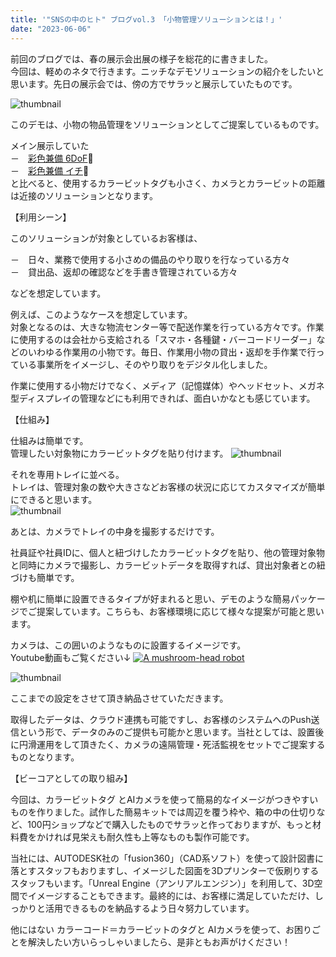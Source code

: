 ```yaml
---
title: '"SNSの中のヒト" ブログvol.3 「小物管理ソリューションとは！」'
date: "2023-06-06"
---
```


前回のブログでは、春の展示会出展の様子を総花的に書きました。 <br />
今回は、軽めのネタで行きます。ニッチなデモソリューションの紹介をしたいと思います。先日の展示会では、傍の方でサラッと展示していたものです。

![thumbnail](../images/Blog/2023-0606/exhibition.JPG)

このデモは、小物の物品管理をソリューションとしてご提案しているものです。

メイン展示していた<br />
－　[彩色兼備 6DoF](https://bcore.biz/jacompany/research/6d)🔗<br />
－　[彩色兼備 イチ](https://bcore.biz/ichiservice)🔗<br />
と比べると、使用するカラービットタグも小さく、カメラとカラービットの距離は近接のソリューションとなります。

【利用シーン】<br />

このソリューションが対象としているお客様は、<br />

－　日々、業務で使用する小さめの備品のやり取りを行なっている方々<br />
－　貸出品、返却の確認などを手書き管理されている方々<br />

などを想定しています。<br />

例えば、このようなケースを想定しています。<br />
対象となるのは、大きな物流センター等で配送作業を行っている方々です。作業に使用するのは会社から支給される「スマホ・各種鍵・バーコードリーダー」などのいわゆる作業用の小物です。毎日、作業用小物の貸出・返却を手作業で行っている事業所をイメージし、そのやり取りをデジタル化しました。

作業に使用する小物だけでなく、メディア（記憶媒体）やヘッドセット、メガネ型ディスプレイの管理などにも利用できれば、面白いかなとも感じています。


【仕組み】<br />

仕組みは簡単です。<br />
管理したい対象物にカラービットタグを貼り付けます。
![thumbnail](../images/Blog/2023-0606/1.png)

それを専用トレイに並べる。<br />
トレイは、管理対象の数や大きさなどお客様の状況に応じてカスタマイズが簡単にできると思います。<br />
![thumbnail](../images/Blog/2023-0606/2.png)

あとは、カメラでトレイの中身を撮影するだけです。<br />

社員証や社員IDに、個人と紐づけしたカラービットタグを貼り、他の管理対象物と同時にカメラで撮影し、カラービットデータを取得すれば、貸出対象者との紐づけも簡単です。

棚や机に簡単に設置できるタイプが好まれると思い、デモのような簡易パッケージでご提案しています。こちらも、お客様環境に応じて様々な提案が可能と思います。

カメラは、この囲いのようなものに設置するイメージです。<br />
Youtube動画もご覧ください↓
[![A mushroom-head robot](../images/Blog/2023-0606/4.png)](https://www.youtube.com/shorts/odJMlHCPVv4)

![thumbnail](../images/Blog/2023-0606/3.png)

ここまでの設定をさせて頂き納品させていただきます。<br />

取得したデータは、クラウド連携も可能ですし、お客様のシステムへのPush送信という形で、データのみのご提供も可能かと思います。当社としては、設置後に円滑運用をして頂きたく、カメラの遠隔管理・死活監視をセットでご提案するものとなります。

【ビーコアとしての取り組み】<br />

今回は、カラービットタグ とAIカメラを使って簡易的なイメージがつきやすいものを作りました。試作した簡易キットでは周辺を覆う枠や、箱の中の仕切りなど、100円ショップなどで購入したものでサラッと作っておりますが、もっと材料費をかければ見栄えも耐久性も上等なものも製作可能です。

当社には、AUTODESK社の「fusion360」（CAD系ソフト）を使って設計図書に落とすスタッフもおりますし、イメージした図面を3Dプリンターで仮刷りするスタッフもいます。「Unreal Engine（アンリアルエンジン）」を利用して、3D空間でイメージすることもできます。最終的には、お客様に満足していただけ、しっかりと活用できるものを納品するよう日々努力しています。

他にはない カラーコード＝カラービットのタグと AIカメラを使って、お困りごとを解決したい方いらっしゃいましたら、是非ともお声がけください！





